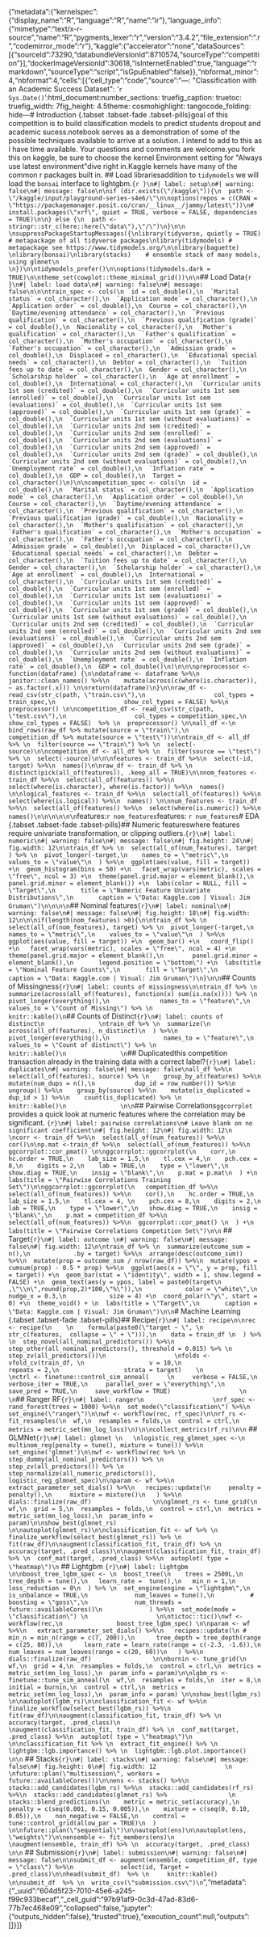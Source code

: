 {"metadata":{"kernelspec":{"display_name":"R","language":"R","name":"ir"},"language_info":{"mimetype":"text/x-r-source","name":"R","pygments_lexer":"r","version":"3.4.2","file_extension":".r","codemirror_mode":"r"},"kaggle":{"accelerator":"none","dataSources":[{"sourceId":73290,"databundleVersionId":8710574,"sourceType":"competition"}],"dockerImageVersionId":30618,"isInternetEnabled":true,"language":"rmarkdown","sourceType":"script","isGpuEnabled":false}},"nbformat_minor":4,"nbformat":4,"cells":[{"cell_type":"code","source":"---\ntitle: \"Classification with an Academic Success Dataset\"\ndate: '`r Sys.Date()`'\noutput:\n  html_document:\n    number_sections: true\n    fig_caption: true\n    toc: true\n    fig_width: 7\n    fig_height: 4.5\n    theme: cosmo\n    highlight: tango\n    code_folding: hide\n---\n  \n# Introduction  {.tabset .tabset-fade .tabset-pills}\n\nThe goal of this competition is to build classification models to predict students dropout and academic sucess.\n\nMy notebook serves as a demonstration of some of the possible techniques available to arrive at a solution.  I intend to add to this as I have time available. Your questions and comments are welcome.\n\nIf you fork this on kaggle, be sure to choose the kernel Environment setting for \"Always use latest environment\"\n\nLets dive right in.\n\nThe Kaggle kernels have many of the common r packages built in.  \n\n## Load libraries\n\nIn addition to `tidymodels` we will load the `bonsai` interface to lightgbm.\n\n```{r }\n#| label: setup\n#| warning: false\n#| message: false\n\nif (dir.exists(\"/kaggle\")){\n  path <- \"/kaggle/input/playground-series-s4e6/\"\n\noptions(repos = c(CRAN = \"https://packagemanager.posit.co/cran/__linux__/jammy/latest\"))\n# install.packages(\"xrf\", quiet = TRUE, verbose = FALSE, dependencies = TRUE)\n\n} else {\n  path <- stringr::str_c(here::here(\"data\"),\"/\")\n}\n\n \nsuppressPackageStartupMessages({\nlibrary(tidyverse, quietly = TRUE) # metapackage of all tidyverse packages\nlibrary(tidymodels) # metapackage see https://www.tidymodels.org/\n\nlibrary(baguette)    \nlibrary(bonsai)\nlibrary(stacks)    # ensemble stack of many models, using glmnet\n    \n})\n\ntidymodels_prefer()\n\noptions(tidymodels.dark = TRUE)\n\ntheme_set(cowplot::theme_minimal_grid())\n\n```\n\n\n## Load Data\n\n```{r }\n#| label: load data\n#| warning: false\n#| message: false\n\n\ntrain_spec <- cols(\n  id = col_double(),\n  `Marital status` = col_character(),\n  `Application mode` = col_character(),\n  `Application order` = col_double(),\n  Course = col_character(),\n  `Daytime/evening attendance` = col_character(),\n  `Previous qualification` = col_character(),\n  `Previous qualification (grade)` = col_double(),\n  Nacionality = col_character(),\n  `Mother's qualification` = col_character(),\n  `Father's qualification` = col_character(),\n  `Mother's occupation` = col_character(),\n  `Father's occupation` = col_character(),\n  `Admission grade` = col_double(),\n  Displaced = col_character(),\n  `Educational special needs` = col_character(),\n  Debtor = col_character(),\n  `Tuition fees up to date` = col_character(),\n  Gender = col_character(),\n  `Scholarship holder` = col_character(),\n  `Age at enrollment` = col_double(),\n  International = col_character(),\n  `Curricular units 1st sem (credited)` = col_double(),\n  `Curricular units 1st sem (enrolled)` = col_double(),\n  `Curricular units 1st sem (evaluations)` = col_double(),\n  `Curricular units 1st sem (approved)` = col_double(),\n  `Curricular units 1st sem (grade)` = col_double(),\n  `Curricular units 1st sem (without evaluations)` = col_double(),\n  `Curricular units 2nd sem (credited)` = col_double(),\n  `Curricular units 2nd sem (enrolled)` = col_double(),\n  `Curricular units 2nd sem (evaluations)` = col_double(),\n  `Curricular units 2nd sem (approved)` = col_double(),\n  `Curricular units 2nd sem (grade)` = col_double(),\n  `Curricular units 2nd sem (without evaluations)` = col_double(),\n  `Unemployment rate` = col_double(),\n  `Inflation rate` = col_double(),\n  GDP = col_double(),\n  Target = col_character()\n)\n\ncompetition_spec <- cols(\n  id = col_double(),\n  `Marital status` = col_character(),\n  `Application mode` = col_character(),\n  `Application order` = col_double(),\n  Course = col_character(),\n  `Daytime/evening attendance` = col_character(),\n  `Previous qualification` = col_character(),\n  `Previous qualification (grade)` = col_double(),\n  Nacionality = col_character(),\n  `Mother's qualification` = col_character(),\n  `Father's qualification` = col_character(),\n  `Mother's occupation` = col_character(),\n  `Father's occupation` = col_character(),\n  `Admission grade` = col_double(),\n  Displaced = col_character(),\n  `Educational special needs` = col_character(),\n  Debtor = col_character(),\n  `Tuition fees up to date` = col_character(),\n  Gender = col_character(),\n  `Scholarship holder` = col_character(),\n  `Age at enrollment` = col_double(),\n  International = col_character(),\n  `Curricular units 1st sem (credited)` = col_double(),\n  `Curricular units 1st sem (enrolled)` = col_double(),\n  `Curricular units 1st sem (evaluations)` = col_double(),\n  `Curricular units 1st sem (approved)` = col_double(),\n  `Curricular units 1st sem (grade)` = col_double(),\n  `Curricular units 1st sem (without evaluations)` = col_double(),\n  `Curricular units 2nd sem (credited)` = col_double(),\n  `Curricular units 2nd sem (enrolled)` = col_double(),\n  `Curricular units 2nd sem (evaluations)` = col_double(),\n  `Curricular units 2nd sem (approved)` = col_double(),\n  `Curricular units 2nd sem (grade)` = col_double(),\n  `Curricular units 2nd sem (without evaluations)` = col_double(),\n  `Unemployment rate` = col_double(),\n  `Inflation rate` = col_double(),\n  GDP = col_double()\n)\n\n\npreprocessor <- function(dataframe) {\n\ndataframe <- dataframe %>%\n    janitor::clean_names() %>%\n    mutate(across(c(where(is.character)), ~ as.factor(.x))) \n\nreturn(dataframe)\n}\n\nraw_df <- read_csv(str_c(path, \"train.csv\"),\n                   col_types = train_spec,\n                   show_col_types = FALSE) %>%\n          preprocessor() \n\ncompetition_df <- read_csv(str_c(path, \"test.csv\"),\n                   col_types = competition_spec,\n                   show_col_types = FALSE)  %>% \n  preprocessor() \n\nall_df <-\n    bind_rows(raw_df %>% mutate(source = \"train\"),\n            competition_df %>% mutate(source = \"test\"))\n\ntrain_df <- all_df %>% \n  filter(source == \"train\") %>% \n  select(-source)\n\ncompetition_df <- all_df %>% \n  filter(source == \"test\") %>% \n  select(-source)\n\n\nfeatures <- train_df %>%\n  select(-id, target) %>%\n  names()\n\nraw_df <- train_df %>% \n  distinct(pick(all_of(features)), .keep_all = TRUE)\n\nnom_features <- train_df %>%\n  select(all_of(features)) %>%\n  select(where(is.character), where(is.factor)) %>%\n  names() \n\nlogical_features <- train_df %>%\n  select(all_of(features)) %>%\n  select(where(is.logical)) %>%\n  names() \n\nnum_features <- train_df %>%\n  select(all_of(features)) %>%\n  select(where(is.numeric)) %>%\n  names()\n\n\n\n\n\n```\n\nNominal features:\n\n`r nom_features`\n\nNumeric features: \n\n`r num_features`\n\n\n# EDA {.tabset .tabset-fade .tabset-pills}\n\n## Numeric features\n\nConsider where features require univariate transformation, or clipping outliers.\n```{r}\n#| label: numeric\n#| warning: false\n#| message: false\n#| fig.height: 24\n#| fig.width: 12\n\ntrain_df %>% \n  select(all_of(num_features), target ) %>% \n  pivot_longer(-target,\n    names_to = \"metric\",\n    values_to = \"value\"\n  ) %>%\n  ggplot(aes(value, fill = target)) +\n  geom_histogram(bins = 50) +\n   facet_wrap(vars(metric), scales = \"free\", ncol = 3) +\n  theme(panel.grid.major = element_blank(),\n        panel.grid.minor = element_blank()) +\n  labs(color = NULL, fill = \"Target\",\n       title = \"Numeric Feature Univariate Distributions\",\n       caption = \"Data: Kaggle.com | Visual: Jim Gruman\")\n\n\n\n```\n\n\n## Nominal features\n\n```{r}\n#| label: nominal\n#| warning: false\n#| message: false\n#| fig.height: 18\n#| fig.width: 12\n\n\nif(length(nom_features) >0){\n\ntrain_df %>% \n  select(all_of(nom_features), target) %>% \n  pivot_longer(-target,\n    names_to = \"metric\",\n    values_to = \"value\"\n  ) %>%\n  ggplot(aes(value, fill = target)) +\n  geom_bar() +\n   coord_flip() +\n   facet_wrap(vars(metric), scales = \"free\", ncol = 4) +\n  theme(panel.grid.major = element_blank(),\n        panel.grid.minor = element_blank(),\n       legend.position = \"bottom\") +\n  labs(title = \"Nominal Feature Counts\",\n       fill = \"Target\",\n       caption = \"Data: Kaggle.com | Visual: Jim Gruman\")\n}\n\n```\n\n## Counts of Missingness\n                  \n```{r}\n#| label: counts of missingness\n\ntrain_df %>% \n  summarize(across(all_of(features), function(x) sum(is.na(x)))) %>% \n  pivot_longer(everything(),\n              names_to = \"feature\",\n              values_to = \"Count of Missing\") %>% \n                   knitr::kable()\n```\n\n## Counts of Distinct\n               \n```{r}\n#| label: counts of distinct\n               \ntrain_df %>% \n  summarize(\n    across(all_of(features), n_distinct)\n  ) %>%\n  pivot_longer(everything(),\n               names_to = \"feature\",\n               values_to = \"Count of distinct\") %>% \n                   knitr::kable()\n               \n```\n\n## Duplicated\n\nIs this competition transaction already in the training data with a correct label?\n\n```{r}\n#| label: duplicates\n#| warning: false\n#| message: false\nall_df %>%\n    select(all_of(features), source) %>% \n    group_by_at(features) %>%\n    mutate(num_dups = n(),\n           dup_id = row_number()) %>%\n    ungroup() %>%\n    group_by(source) %>%\n    mutate(is_duplicated = dup_id > 1) %>%\n    count(is_duplicated) %>% \n                   knitr::kable()\n               \n\n```\n                   \n## Pairwise Correlations\n                   \n`ggcorrplot` provides a quick look at numeric features where the correlation may be significant. \n                         \n\n```{r}\n#| label: pairwise correlations\n# Leave blank on no significant coefficient\n#| fig.height: 12\n#| fig.width: 12\n                   \ncorr <- train_df %>%\n  select(all_of(num_features)) %>%\n  cor()\n\np.mat <-train_df %>%\n  select(all_of(num_features)) %>%\n  ggcorrplot::cor_pmat() \n\nggcorrplot::ggcorrplot(\n    corr,\n    hc.order = TRUE,\n    lab_size = 1.5,\n    tl.cex = 4,\n    pch.cex = 8,\n    digits = 2,\n    lab = TRUE,\n    type = \"lower\",\n    show.diag = TRUE,\n    insig = \"blank\",\n    p.mat = p.mat\n  ) +\n  labs(title = \"Pairwise Correlations Training Set\")\n\nggcorrplot::ggcorrplot(\n   competition_df %>%\n    select(all_of(num_features)) %>%\n    cor(),\n    hc.order = TRUE,\n    lab_size = 1.5,\n    tl.cex = 4, \n    pch.cex = 8,\n    digits = 2,\n    lab = TRUE,\n    type = \"lower\",\n   show.diag = TRUE,\n    insig = \"blank\",\n    p.mat = competition_df %>%\n  select(all_of(num_features)) %>%\n  ggcorrplot::cor_pmat() \n  ) +\n  labs(title = \"Pairwise Correlations Competition Set\")\n\n```      \n\n\n## Target\n\n```{r}\n#| label: outcome \n#| warning: false\n#| message: false\n#| fig.width: 12\n\ntrain_df %>% \n  summarize(outcome_sum = n(),\n            .by = target) %>%\n  arrange(desc(outcome_sum)) %>%\n  mutate(prop = outcome_sum / nrow(raw_df)) %>%\n  mutate(ypos = cumsum(prop) - 0.5 * prop) %>%\n  ggplot(aes(x = \"\", y = prop, fill = target)) +\n  geom_bar(stat = \"identity\", width = 1, show.legend = FALSE) +\n  geom_text(aes(y = ypos, label = paste0(target\n                                  ,\"\\n\",round(prop,2)*100,\"%\")),\n            color = \"white\",\n            nudge_x = 0.3,\n            size = 4) +\n  coord_polar(\"y\", start = 0) +\n  theme_void() + \n  labs(title = \"Target\",\n       caption = \"Data: Kaggle.com | Visual: Jim Gruman\")\n\n```\n                              \n           \n                \n# Machine Learning {.tabset .tabset-fade .tabset-pills}\n\n## Recipe\n\n```{r}\n#| label: recipe\n\nrec <- recipe(\n    \n    formula(paste0(\"target ~ \", \n               str_c(features,  collapse = \" + \"))),\n    data = train_df \n  ) %>% \n  step_novel(all_nominal_predictors()) %>%\n  step_other(all_nominal_predictors(), threshold = 0.015) %>% \n  step_zv(all_predictors())\n                   \nfolds <- vfold_cv(train_df, \n                  v = 10,\n                  repeats = 2,\n                  strata = target)    \n                   \nctrl <- finetune::control_sim_anneal(     \n     verbose = FALSE,\n     verbose_iter = TRUE,\n     parallel_over = \"everything\",\n     save_pred = TRUE,\n     save_workflow = TRUE)                   \n                                     \n```\n\n\n## Ranger RF\n\n```{r}\n#| label: ranger\n                   \nrf_spec <- rand_forest(trees = 1000) %>%\n  set_mode(\"classification\") %>%\n  set_engine(\"ranger\")\n\nwf <- workflow(rec, rf_spec)\n\nrf_rs <- fit_resamples(\n  wf,\n  resamples = folds,\n  control = ctrl,\n  metrics = metric_set(mn_log_loss)\n)\n\ncollect_metrics(rf_rs)\n\n``` \n                   \n## GLMNet\n                   \n                   \n```{r}\n#| label: glmnet \n   \nlogistic_reg_glmnet_spec <-\n  multinom_reg(penalty = tune(), mixture = tune()) %>%\n  set_engine('glmnet')\n\nwf <- workflow(rec %>% \n               step_dummy(all_nominal_predictors()) %>% \n               step_zv(all_predictors()) %>% \n               step_normalize(all_numeric_predictors()), logistic_reg_glmnet_spec)\n\nparam <- wf %>%\n   extract_parameter_set_dials() %>%\n   recipes::update(\n     penalty = penalty(),\n     mixture = mixture()\n   ) %>%\n   dials::finalize(raw_df)                 \n\nglmnet_rs <- tune_grid(\n  wf,\n  grid = 5,\n  resamples = folds,\n  control = ctrl,\n  metrics = metric_set(mn_log_loss),\n  param_info = param)\n\nshow_best(glmnet_rs)  \n\nautoplot(glmnet_rs)\n\nclassification_fit <- wf %>% \n  finalize_workflow(select_best(glmnet_rs)) %>% \n  fit(raw_df)\n\naugment(classification_fit, train_df) %>% \n  accuracy(target, .pred_class)\n\naugment(classification_fit, train_df) %>% \n  conf_mat(target, .pred_class) %>%\n  autoplot( type = \"heatmap\")\n```                  \n                   \n\n## Lightgbm \n\n```{r}\n#| label: lightgbm \n\nboost_tree_lgbm_spec <- \n  boost_tree(\n    trees = 2500L,\n   tree_depth = tune(),\n   learn_rate =  tune(),\n   min_n = 1,\n   loss_reduction = 0\n  ) %>% \n  set_engine(engine = \"lightgbm\",\n             is_unbalance = TRUE,\n             num_leaves = tune(),\n          #   boosting = \"goss\",\n             num_threads = future::availableCores()\n             ) %>%\n  set_mode(mode = \"classification\") \n                   \n\ntictoc::tic()\nwf <- workflow(rec,\n               boost_tree_lgbm_spec) \n\nparam <- wf %>%\n   extract_parameter_set_dials() %>%\n   recipes::update(\n #     min_n = min_n(range = c(7, 200)),\n      tree_depth = tree_depth(range = c(25, 80)),\n      learn_rate = learn_rate(range = c(-2.3, -1.6)),\n      num_leaves = num_leaves(range = c(20, 60))\n   ) %>%\n   dials::finalize(raw_df)                 \n\nburnin <- tune_grid(\n  wf,\n  grid = 4,\n  resamples = folds,\n  control = ctrl,\n  metrics = metric_set(mn_log_loss),\n  param_info = param)\n\nlgbm_rs <- finetune::tune_sim_anneal(\n  wf,\n  resamples = folds,\n  iter = 8,\n  initial = burnin,\n  control = ctrl,\n  metrics =  metric_set(mn_log_loss),\n  param_info = param) \n\nshow_best(lgbm_rs)  \n\nautoplot(lgbm_rs)\n\nclassification_fit <- wf %>%\n  finalize_workflow(select_best(lgbm_rs)) %>%\n  fit(raw_df)\n\naugment(classification_fit, train_df) %>% \n  accuracy(target, .pred_class)\n                   \naugment(classification_fit, train_df) %>% \n  conf_mat(target, .pred_class) %>%\n  autoplot( type = \"heatmap\")\n                   \n\nclassification_fit %>% \n  extract_fit_engine() %>% \n  lightgbm::lgb.importance() %>% \n  lightgbm::lgb.plot.importance()  \n\n```         \n\n\n## Stacks\n\n```{r}\n#| label: stacks\n#| warning: false\n#| message: false\n#| fig.height: 6\n#| fig.width: 12                   \n                   \nfuture::plan(\"multisession\", workers = future::availableCores())\n\nens <- stacks() %>%\n  stacks::add_candidates(lgbm_rs) %>%\n  stacks::add_candidates(rf_rs) %>%\n  stacks::add_candidates(glmnet_rs) %>%                 \n  stacks::blend_predictions(\n    metric = metric_set(accuracy),\n    penalty = c(seq(0.001, 0.15, 0.005)),\n    mixture = c(seq(0, 0.10, 0.05)),\n    non_negative = FALSE,\n    control = tune::control_grid(allow_par = TRUE)\n  ) \n\nfuture::plan(\"sequential\")\n\nautoplot(ens)\n\nautoplot(ens, \"weights\")\n\nensemble <- fit_members(ens)\n                   \naugment(ensemble, train_df) %>% \n  accuracy(target, .pred_class)                   \n\n```                   \n                   \n## Submission\n                 \n             \n                   \n```{r}\n#| label: submission\n#| warning: false\n#| message: false\n\nsubmit_df <- augment(ensemble, competition_df, type = \"class\") %>%\n             select(id, Target = .pred_class)\n\nhead(submit_df)  %>% \n     knitr::kable()      \n\nsubmit_df  %>% \n  write_csv(\"submission.csv\")\n```       ","metadata":{"_uuid":"604d5f23-7010-45e6-a245-f99c933becaf","_cell_guid":"97b91af9-0c3d-47ad-83d6-77b7ec468e09","collapsed":false,"jupyter":{"outputs_hidden":false},"trusted":true},"execution_count":null,"outputs":[]}]}